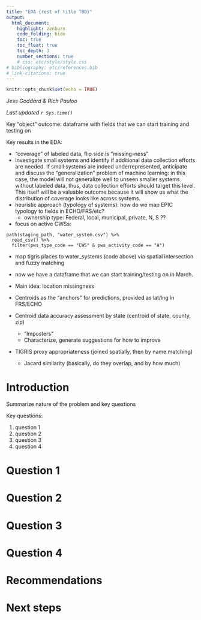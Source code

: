 ```yaml
---
title: "EDA {rest of title TBD}"
output: 
  html_document:
    highlight: zenburn
    code_folding: hide
    toc: true
    toc_float: true
    toc_depth: 3
    number_sections: true
    # css: etc/style/style.css
# bibliography: etc/references.bib  
# link-citations: true
---
```


```r
knitr::opts_chunk$set(echo = TRUE)
```

*Jess Goddard & Rich Pauloo*

*Last updated `r Sys.time()`*


Key "object" outcome: dataframe with fields that we can start training and testing on  

Key results in the EDA:  

- "coverage" of labeled data, flip side is "missing-ness"  
- Investigate small systems and identify if additional data collection efforts are needed. If small systems are indeed underrepresented, anticipate and discuss the "generalization" problem of machine learning: in this case, the model will not generalize well to unseen smaller systems without labeled data, thus, data collection efforts should target this level. This itself will be a valuable outcome because it will show us what the distribution of coverage looks like across systems. 
- heuristic approach (typology of systems): how do we map EPIC typology to fields in ECHO/FRS/etc?  
  -	ownership type: Federal, local, municipal, private, N, S ??  
- focus on active CWSs:  

```
path(staging_path, "water_system.csv") %>% 
  read_csv() %>% 
  filter(pws_type_code == "CWS" & pws_activity_code == "A")
```
- map tigris places to water_systems (code above) via spatial intersection and fuzzy matching  
- now we have a dataframe that we can start training/testing on in March.  


- Main idea: location missingness  
- Centroids as the "anchors" for predictions, provided as lat/lng in FRS/ECHO  
- Centroid data accuracy assessment by state (centroid of state, county, zip)  
  - "Imposters"  
  - Characterize, generate suggestions for how to improve  
- TIGRIS proxy appropriateness (joined spatially, then by name matching)  
  - Jacard similarity (basically, do they overlap, and by how much)  



# Introduction

Summarize nature of the problem and key questions

Key questions:

1. question 1  
2. question 2  
3. question 3  
4. question 4  


# Question 1

# Question 2

# Question 3

# Question 4

# Recommendations 

# Next steps

